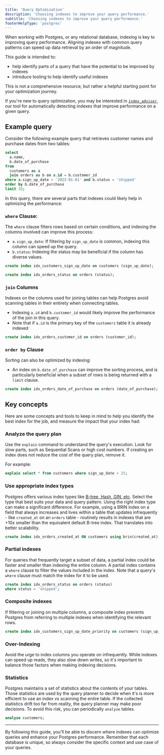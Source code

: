 ```yaml
---
title: 'Query Optimization'
description: 'Choosing indexes to improve your query performance.'
subtitle: 'Choosing indexes to improve your query performance.'
footerHelpType: 'postgres'
---
```


When working with Postgres, or any relational database, indexing is key to improving query performance. Aligning indexes with common query patterns can speed up data retrieval by an order of magnitude.

This guide is intended to:

- help identify parts of a query that have the potential to be improved by indexes
- introduce tooling to help identify useful indexes

This is not a comprehensive resource, but rather a helpful starting point for your optimization journey.

If you're new to query optimization, you may be interested in [`index_advisor`](/docs/guides/database/extensions/index_advisor), our tool for automatically detecting indexes that improve performance on a given query.

## Example query

Consider the following example query that retrieves customer names and purchase dates from two tables:

```sql
select
  a.name,
  b.date_of_purchase
from
  customers as a
  join orders as b on a.id = b.customer_id
where a.sign_up_date > '2023-01-01' and b.status = 'shipped'
order by b.date_of_purchase
limit 10;
```

In this query, there are several parts that indexes could likely help in optimizing the performance:

### `where` Clause:

The `where` clause filters rows based on certain conditions, and indexing the columns involved can improve this process:

- `a.sign_up_date`: If filtering by `sign_up_date` is common, indexing this column can speed up the query.
- `b.status`: Indexing the status may be beneficial if the column has diverse values.

```sql
create index idx_customers_sign_up_date on customers (sign_up_date);

create index idx_orders_status on orders (status);
```

### `join` Columns

Indexes on the columns used for joining tables can help Postgres avoid scanning tables in their entirety when connecting tables.

- Indexing `a.id` and `b.customer_id` would likely improve the performance of the join in this query.
- Note that if `a.id` is the primary key of the `customers` table it is already indexed

```sql
create index idx_orders_customer_id on orders (customer_id);
```

### `order by` Clause

Sorting can also be optimized by indexing:

- An index on `b.date_of_purchase` can improve the sorting process, and is particularly beneficial when a subset of rows is being returned with a `limit` clause.

```sql
create index idx_orders_date_of_purchase on orders (date_of_purchase);
```

## Key concepts

Here are some concepts and tools to keep in mind to help you identify the best index for the job, and measure the impact that your index had:

### Analyze the query plan

Use the `explain` command to understand the query's execution. Look for slow parts, such as Sequential Scans or high cost numbers. If creating an index does not reduce the cost of the query plan, remove it.

For example:

```sql
explain select * from customers where sign_up_date > 25;
```

### Use appropriate index types

Postgres offers various index types like [B-tree, Hash, GIN, etc](https://www.postgresql.org/docs/current/indexes-types.html). Select the type that best suits your data and query pattern. Using the right index type can make a significant difference. For example, using a BRIN index on a field that always increases and lives within a table that updates infrequently - like `created_at` on an `orders` table - routinely results in indexes that are +10x smaller than the equivalent default B-tree index. That translates into better scalability.

```sql
create index idx_orders_created_at ON customers using brin(created_at);
```

### Partial indexes

For queries that frequently target a subset of data, a partial index could be faster and smaller than indexing the entire column. A partial index contains a `where` clause to filter the values included in the index. Note that a query's `where` clause must match the index for it to be used.

```sql
create index idx_orders_status on orders (status)
where status = 'shipped';
```

### Composite indexes

If filtering or joining on multiple columns, a composite index prevents Postgres from referring to multiple indexes when identifying the relevant rows.

```sql
create index idx_customers_sign_up_date_priority on customers (sign_up_date, priority);
```

### Over-Indexing

Avoid the urge to index columns you operate on infrequently. While indexes can speed up reads, they also slow down writes, so it's important to balance those factors when making indexing decisions.

### Statistics

Postgres maintains a set of statistics about the contents of your tables. Those statistics are used by the query planner to decide when it's is more efficient to use an index vs scanning the entire table. If the collected statistics drift too far from reality, the query planner may make poor decisions. To avoid this risk, you can periodically `analyze` tables.

```sql
analyze customers;
```

---

By following this guide, you'll be able to discern where indexes can optimize queries and enhance your Postgres performance. Remember that each database is unique, so always consider the specific context and use case of your queries.
